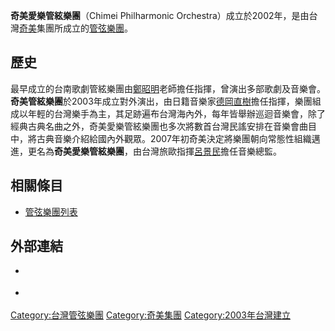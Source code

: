 {{Unreferenced|time=2021-09-24T07:41:12+00:00}}
'''奇美愛樂管絃樂團'''（Chimei Philharmonic Orchestra）成立於2002年，是由台灣[[奇美|奇美]]集團所成立的[[管弦樂團|管弦樂團]]。

==歷史==

最早成立的台南歌劇管絃樂團由[[鄭昭明|鄭昭明]]老師擔任指揮，曾演出多部歌劇及音樂會。'''奇美管絃樂團'''於2003年成立對外演出，由日籍音樂家[[德岡直樹|德岡直樹]]擔任指揮，樂團組成以年輕的台灣樂手為主，其足跡遍布台灣海內外，每年皆舉辦巡迴音樂會，除了經典古典名曲之外，奇美愛樂管絃樂團也多次將數首台灣民謠安排在音樂會曲目中，將古典音樂介紹給國內外觀眾。2007年初奇美決定將樂團朝向常態性組織邁進，更名為'''奇美愛樂管絃樂團'''，由台灣旅歐指揮[[呂景民|呂景民]]擔任音樂總監。

==相關條目==
* [[管弦樂團列表|管弦樂團列表]]

== 外部連結 ==
*{{source|url=http://www.hchcc.gov.tw/festival/230/2005/activity2-1.htm|title=百年樂章‧四季紅|author=網站|pub=新竹縣政府文化局|date=2005年7月27日}} {{Wayback|url=http://www.hchcc.gov.tw/festival/230/2005/activity2-1.htm |date=20070929125636 }}
*{{source|url=http://www.libertytimes.com.tw/2006/new/jan/25/today-art3.htm|title=名琴盡出 奇美管絃樂團今晚獻藝|author=趙靜瑜|pub=自由時報|date=2006年1月25日}} {{Wayback|url=http://www.libertytimes.com.tw/2006/new/jan/25/today-art3.htm |date=20070929135403 }}

[[Category:台灣管弦樂團|Category:台灣管弦樂團]]
[[Category:奇美集團|Category:奇美集團]]
[[Category:2003年台灣建立|Category:2003年台灣建立]]